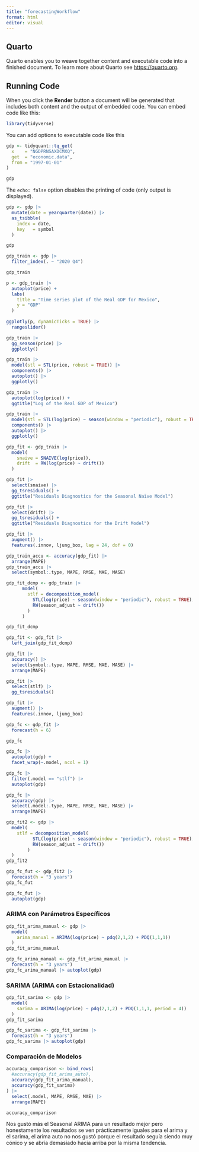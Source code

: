 ```yaml
---
title: "forecastingWorkflow"
format: html
editor: visual
---
```


## Quarto

Quarto enables you to weave together content and executable code into a finished document. To learn more about Quarto see <https://quarto.org>.

## Running Code

When you click the **Render** button a document will be generated that includes both content and the output of embedded code. You can embed code like this:

```r
library(tidyverse)
```

You can add options to executable code like this

```r
gdp <- tidyquant::tq_get(
  x    = "NGDPRNSAXDCMXQ",
  get  = "economic.data",
  from = "1997-01-01"
)

gdp
```

The `echo: false` option disables the printing of code (only output is displayed).

```r
gdp <- gdp |> 
  mutate(date = yearquarter(date)) |> 
  as_tsibble(
    index = date,
    key   = symbol
  )

gdp
```

```r
gdp_train <- gdp |> 
  filter_index(. ~ "2020 Q4")

gdp_train
```

```r
p <- gdp_train |> 
  autoplot(price) +
  labs(
    title = "Time series plot of the Real GDP for Mexico",
    y = "GDP"
  )
 
ggplotly(p, dynamicTicks = TRUE) |> 
  rangeslider()
```

```r
gdp_train |> 
  gg_season(price) |> 
  ggplotly()
```

```r
gdp_train |> 
  model(stl = STL(price, robust = TRUE)) |> 
  components() |> 
  autoplot() |> 
  ggplotly()
```

```r
gdp_train |> 
  autoplot(log(price)) +
  ggtitle("Log of the Real GDP of Mexico")
```

```r
gdp_train |> 
  model(stl = STL(log(price) ~ season(window = "periodic"), robust = TRUE)) |> 
  components() |> 
  autoplot() |> 
  ggplotly()
```

```r
gdp_fit <- gdp_train |> 
  model(
    snaive = SNAIVE(log(price)),
    drift  = RW(log(price) ~ drift())
  )
```

```r
gdp_fit |> 
  select(snaive) |> 
  gg_tsresiduals() +
  ggtitle("Residuals Diagnostics for the Seasonal Naïve Model")
```

```r
gdp_fit |> 
  select(drift) |> 
  gg_tsresiduals() +
  ggtitle("Residuals Diagnostics for the Drift Model")
```

```r
gdp_fit |> 
  augment() |> 
  features(.innov, ljung_box, lag = 24, dof = 0)
```

```r
gdp_train_accu <- accuracy(gdp_fit) |> 
  arrange(MAPE)
gdp_train_accu |> 
  select(symbol:.type, MAPE, RMSE, MAE, MASE)
```

```r
gdp_fit_dcmp <- gdp_train |> 
      model(
        stlf = decomposition_model(
          STL(log(price) ~ season(window = "periodic"), robust = TRUE),
          RW(season_adjust ~ drift())
        )
      )

gdp_fit_dcmp
```

```r
gdp_fit <- gdp_fit |> 
  left_join(gdp_fit_dcmp)
```

```r
gdp_fit |> 
  accuracy() |> 
  select(symbol:.type, MAPE, RMSE, MAE, MASE) |> 
  arrange(MAPE)
```

```r
gdp_fit |> 
  select(stlf) |> 
  gg_tsresiduals()
```

```r
gdp_fit |> 
  augment() |> 
  features(.innov, ljung_box)
```

```r
gdp_fc <- gdp_fit |> 
  forecast(h = 6) 

gdp_fc
```

```r
gdp_fc |> 
  autoplot(gdp) +
  facet_wrap(~.model, ncol = 1)
```

```r
gdp_fc |> 
  filter(.model == "stlf") |> 
  autoplot(gdp)
```

```r
gdp_fc |> 
  accuracy(gdp) |> 
  select(.model:.type, MAPE, RMSE, MAE, MASE) |> 
  arrange(MAPE)
```

```r
gdp_fit2 <- gdp |> 
  model(
    stlf = decomposition_model(
          STL(log(price) ~ season(window = "periodic"), robust = TRUE),
          RW(season_adjust ~ drift())
        )
  )
gdp_fit2
```

```r
gdp_fc_fut <- gdp_fit2 |> 
  forecast(h = "3 years")
gdp_fc_fut
```

```r
gdp_fc_fut |> 
  autoplot(gdp)
```

### **ARIMA con Parámetros Específicos**
```r
gdp_fit_arima_manual <- gdp |> 
  model(
    arima_manual = ARIMA(log(price) ~ pdq(2,1,2) + PDQ(1,1,1))
  )
gdp_fit_arima_manual
```

```r
gdp_fc_arima_manual <- gdp_fit_arima_manual |> 
  forecast(h = "3 years")
gdp_fc_arima_manual |> autoplot(gdp)
```

### **SARIMA (ARIMA con Estacionalidad)**
```r
gdp_fit_sarima <- gdp |> 
  model(
    sarima = ARIMA(log(price) ~ pdq(2,1,2) + PDQ(1,1,1, period = 4))
  )
gdp_fit_sarima
```

```r
gdp_fc_sarima <- gdp_fit_sarima |> 
  forecast(h = "3 years")
gdp_fc_sarima |> autoplot(gdp)
```

### **Comparación de Modelos**
```r
accuracy_comparison <- bind_rows(
  #accuracy(gdp_fit_arima_auto),
  accuracy(gdp_fit_arima_manual),
  accuracy(gdp_fit_sarima)
) |> 
  select(.model, MAPE, RMSE, MAE) |> 
  arrange(MAPE)

accuracy_comparison
```

Nos gustó más el Seasonal ARIMA para un resultado mejor pero honestamente los resultados se ven prácticamente iguales para el arima y el sarima, el arima auto no nos gustó porque el resultado seguía siendo muy cónico y se abría demasiado hacia arriba por la misma tendencia.


